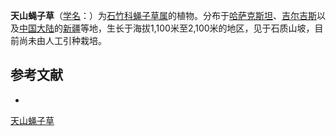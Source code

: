 {{Speciesbox
| name = 天山蝇子草
| status = 
| status_system = 
| image =
| genus = Silene
| species = tianshanica
| authority = Schischk.
}}

'''天山蝇子草'''（[[学名|学名]]：{{lang|la|''Silene tianshanica''}}）为[[石竹科|石竹科]][[蝇子草属|蝇子草属]]的植物。分布于[[哈萨克斯坦|哈萨克斯坦]]、[[吉尔吉斯斯坦|吉尔吉斯]]以及[[中国大陆|中国大陆]]的[[新疆|新疆]]等地，生长于海拔1,100米至2,100米的地区，见于石质山坡，目前尚未由人工引种栽培。

== 参考文献 ==
<div class="references-small">
* {{cite web| url =http://www.bioinfo.cn/db05/KmzwSpecies.php?action=view&id=2542| title =天山蝇子草| work =《中国高等植物数据库全库》| publisher =中国科学院微生物研究所| author =昆明植物研究所| accessdate =2009-02-23| deadurl =yes| archiveurl =https://web.archive.org/web/20160305005006/http://www.bioinfo.cn/db05/KmzwSpecies.php?action=view&id=2542| archivedate =2016-03-05}}
</div>

[[Category:蝇子草属|天山蝇子草]]


{{植物小作品}}